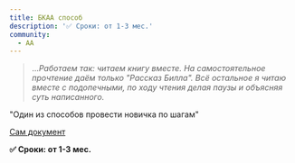 ```yaml
---
title: БКАА способ
description: '✅ Сроки: от 1-3 мес.'
community:
  - АА
---
```

> ...*Работаем так: читаем книгу вместе. На самостоятельное* *прочтение даём* *только "Рассказ Билла". Всё остальное я читаю вместе с подопечными, по* *ходу чтения делая паузы* *и объясняя суть написанного.*

"Один из способов провести новичка по шагам"

[Сам документ](https://t.me/all_12methods/10)

**✅ Сроки: от 1-3 мес.**
